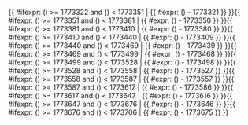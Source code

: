 <includeonly>{{ #ifexpr: ({{{1}}}) >= 1773322 and ({{{1}}}) < 1773351 | {{ #expr: ({{{1}}}) - 1773321 }} }}{{ #ifexpr: ({{{1}}}) >= 1773351 and ({{{1}}}) < 1773381 | {{ #expr: ({{{1}}}) - 1773350 }} }}{{ #ifexpr: ({{{1}}}) >= 1773381 and ({{{1}}}) < 1773410 | {{ #expr: ({{{1}}}) - 1773380 }} }}{{ #ifexpr: ({{{1}}}) >= 1773410 and ({{{1}}}) < 1773440 | {{ #expr: ({{{1}}}) - 1773409 }} }}{{ #ifexpr: ({{{1}}}) >= 1773440 and ({{{1}}}) < 1773469 | {{ #expr: ({{{1}}}) - 1773439 }} }}{{ #ifexpr: ({{{1}}}) >= 1773469 and ({{{1}}}) < 1773499 | {{ #expr: ({{{1}}}) - 1773468 }} }}{{ #ifexpr: ({{{1}}}) >= 1773499 and ({{{1}}}) < 1773528 | {{ #expr: ({{{1}}}) - 1773498 }} }}{{ #ifexpr: ({{{1}}}) >= 1773528 and ({{{1}}}) < 1773558 | {{ #expr: ({{{1}}}) - 1773527 }} }}{{ #ifexpr: ({{{1}}}) >= 1773558 and ({{{1}}}) < 1773587 | {{ #expr: ({{{1}}}) - 1773557 }} }}{{ #ifexpr: ({{{1}}}) >= 1773587 and ({{{1}}}) < 1773617 | {{ #expr: ({{{1}}}) - 1773586 }} }}{{ #ifexpr: ({{{1}}}) >= 1773617 and ({{{1}}}) < 1773647 | {{ #expr: ({{{1}}}) - 1773616 }} }}{{ #ifexpr: ({{{1}}}) >= 1773647 and ({{{1}}}) < 1773676 | {{ #expr: ({{{1}}}) - 1773646 }} }}{{ #ifexpr: ({{{1}}}) >= 1773676 and ({{{1}}}) < 1773706 | {{ #expr: ({{{1}}}) - 1773675 }} }}</includeonly><noinclude>{{Chinese calendar/doc}}

[[Category:中國農曆模板|{{PAGENAME}}]]
</noinclude>